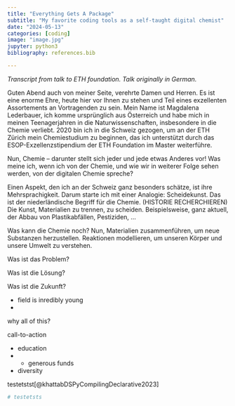 ```yaml
---
title: "Everything Gets A Package"
subtitle: "My favorite coding tools as a self-taught digital chemist"
date: "2024-05-13"
categories: [coding]
image: "image.jpg"
jupyter: python3
bibliography: references.bib

---
```


*Transcript from talk to ETH foundation. Talk originally in German.*

Guten Abend auch von meiner Seite, verehrte Damen und Herren. Es ist eine enorme Ehre, heute hier vor Ihnen zu stehen und Teil eines exzellenten Assortements an Vortragenden zu sein. Mein Name ist Magdalena Lederbauer, ich komme ursprünglich aus Österreich und habe mich in meinen Teenagerjahren in die Naturwissenschaften, insbesondere in die Chemie verliebt. 2020 bin ich in die Schweiz gezogen, um an der ETH Zürich mein Chemiestudium zu beginnen, das ich unterstützt durch das ESOP-Exzellenzstipendium der ETH Foundation im Master weiterführe.

Nun, Chemie – darunter stellt sich jeder und jede etwas Anderes vor! Was meine ich, wenn ich von der Chemie, und wie wir in weiterer Folge sehen werden, von der digitalen Chemie spreche?

Einen Aspekt, den ich an der Schweiz ganz besonders schätze, ist ihre Mehrsprachigkeit. Darum starte ich mit einer Analogie: Scheidekunst.
Das ist der niederländische Begriff für die Chemie. (HISTORIE RECHERCHIEREN)
Die Kunst, Materialien zu trennen, zu scheiden. Beispielsweise, ganz aktuell, der Abbau von Plastikabfällen, Pestiziden, ...

Was kann die Chemie noch? Nun, Materialien zusammenführen, um neue Substanzen herzustellen.
Reaktionen modellieren, um unseren Körper und unsere Umwelt zu verstehen.

Was ist das Problem?

Was ist die Lösung?

Was ist die Zukunft?




- field is inredibly young
- 

why all of this?

call-to-action

- education
- - generous funds
- diversity



:::{.callout-tip}

testetstst[@khattabDSPyCompilingDeclarative2023]

:::

```python
# testetsts
``` 

::: {#refs}
:::